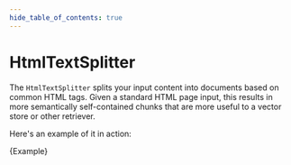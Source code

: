 ```yaml
---
hide_table_of_contents: true
---
```


# HtmlTextSplitter

The `HtmlTextSplitter` splits your input content into documents based on common HTML tags.
Given a standard HTML page input, this results in more semantically self-contained chunks that are more useful to a vector store or other retriever.

Here's an example of it in action:


<CodeBlock language="typescript">{Example}</CodeBlock>

